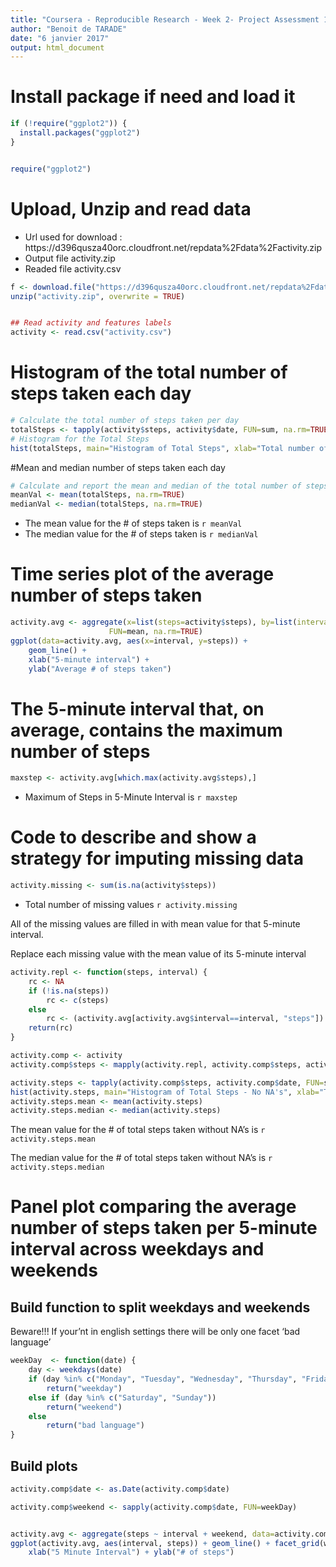 ---
title: "Coursera - Reproducible Research - Week 2- Project Assessment 1"
author: "Benoit de TARADE"
date: "6 janvier 2017"
output: html_document
---

# Install package if need and load it


```{r setup echo:FALSE}


if (!require("ggplot2")) {
  install.packages("ggplot2")
}


require("ggplot2")

```

# Upload, Unzip and read data

- Url used for download : https://d396qusza40orc.cloudfront.net/repdata%2Fdata%2Factivity.zip
- Output file activity.zip
- Readed file activity.csv

```{r fileUploadUnzip}
f <- download.file("https://d396qusza40orc.cloudfront.net/repdata%2Fdata%2Factivity.zip", destfile = "activity.zip")
unzip("activity.zip", overwrite = TRUE)


## Read activity and features labels
activity <- read.csv("activity.csv")
```

# Histogram of the total number of steps taken each day


```{r totalPerDay}
# Calculate the total number of steps taken per day
totalSteps <- tapply(activity$steps, activity$date, FUN=sum, na.rm=TRUE)
# Histogram for the Total Steps
hist(totalSteps, main="Histogram of Total Steps", xlab="Total number of steps taken each day")
```



#Mean and median number of steps taken each day

```{r meanAndMedian}
# Calculate and report the mean and median of the total number of steps taken per day
meanVal <- mean(totalSteps, na.rm=TRUE)
medianVal <- median(totalSteps, na.rm=TRUE)

```

- The mean value for the # of steps taken is `r meanVal`
- The median value for the # of steps taken is `r medianVal`

# Time series plot of the average number of steps taken

```{r averageDailyActivity}
activity.avg <- aggregate(x=list(steps=activity$steps), by=list(interval=activity$interval),
                      FUN=mean, na.rm=TRUE)
ggplot(data=activity.avg, aes(x=interval, y=steps)) +
    geom_line() +
    xlab("5-minute interval") +
    ylab("Average # of steps taken")
```

# The 5-minute interval that, on average, contains the maximum number of steps

```{r maxSteps}
maxstep <- activity.avg[which.max(activity.avg$steps),]
```

- Maximum of Steps in 5-Minute Interval is `r maxstep`



# Code to describe and show a strategy for imputing missing data

```{r missingValue}
activity.missing <- sum(is.na(activity$steps))
```

- Total number of missing values `r activity.missing`


All of the missing values are filled in with mean value for that 5-minute interval.

Replace each missing value with the mean value of its 5-minute interval
```{r replaceMean}

activity.repl <- function(steps, interval) {
    rc <- NA
    if (!is.na(steps))
        rc <- c(steps)
    else
        rc <- (activity.avg[activity.avg$interval==interval, "steps"])
    return(rc)
}

activity.comp <- activity
activity.comp$steps <- mapply(activity.repl, activity.comp$steps, activity.comp$interval)
```


```{r drawHist2}
activity.steps <- tapply(activity.comp$steps, activity.comp$date, FUN=sum)
hist(activity.steps, main="Histogram of Total Steps - No NA's", xlab="Total number of steps taken each day")
activity.steps.mean <- mean(activity.steps)
activity.steps.median <- median(activity.steps)
```
The mean value for the # of total steps taken without NA's is `r activity.steps.mean`

The median value for the # of total steps taken without NA's is `r activity.steps.median`


# Panel plot comparing the average number of steps taken per 5-minute interval across weekdays and weekends

## Build function to split weekdays and weekends

Beware!!! If your'nt in english settings there will be only one facet 'bad language'

```{r dayOfWeek}
weekDay  <- function(date) {
    day <- weekdays(date)
    if (day %in% c("Monday", "Tuesday", "Wednesday", "Thursday", "Friday"))
        return("weekday")
    else if (day %in% c("Saturday", "Sunday"))
        return("weekend")
    else
        return("bad language")
}

```

## Build plots

```{r stepsforWeek}
activity.comp$date <- as.Date(activity.comp$date)

activity.comp$weekend <- sapply(activity.comp$date, FUN=weekDay)


activity.avg <- aggregate(steps ~ interval + weekend, data=activity.comp, mean)
ggplot(activity.avg, aes(interval, steps)) + geom_line() + facet_grid(weekend ~ .) +
    xlab("5 Minute Interval") + ylab("# of steps")
```

